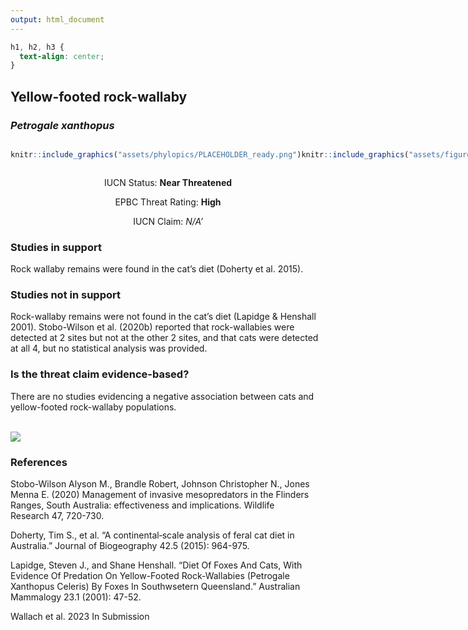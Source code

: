 ```yaml
---
output: html_document
---
```

```css
h1, h2, h3 {
  text-align: center;
}
```

## **Yellow-footed rock-wallaby**
### *Petrogale xanthopus*

:::: {style="display: flex;"}

::: {}
  ```r
  knitr::include_graphics("assets/phylopics/PLACEHOLDER_ready.png")
  ```
:::

::: {}

:::

::: {}
  ```r
  knitr::include_graphics("assets/figures/Map_Cat_Petrogale xanthopus.png")
  ```
:::

::::
<center>
IUCN Status: **Near Threatened**

EPBC Threat Rating: **High**

IUCN Claim: *N/A'*

</center>

### Studies in support

Rock wallaby remains were found in the cat’s diet (Doherty et al. 2015).

### Studies not in support

Rock-wallaby remains were not found in the cat’s diet (Lapidge & Henshall 2001). Stobo-Wilson et al. (2020b) reported that rock-wallabies were detected at 2 sites but not at the other 2 sites, and that cats were detected at all 4, but no statistical analysis was provided.

### Is the threat claim evidence-based?

There are no studies evidencing a negative association between cats and yellow-footed rock-wallaby populations.
<br>
<br>

![](assets/figures/Main_Evidence_Cat_Petrogale xanthopus.png)

### References

Stobo-Wilson Alyson M., Brandle Robert, Johnson Christopher N., Jones Menna E. (2020) Management of invasive mesopredators in the Flinders Ranges, South Australia: effectiveness and implications. Wildlife Research 47, 720-730.

Doherty, Tim S., et al. "A continental‐scale analysis of feral cat diet in Australia." Journal of Biogeography 42.5 (2015): 964-975.

Lapidge, Steven J., and Shane Henshall. "Diet Of Foxes And Cats, With Evidence Of Predation On Yellow-Footed Rock-Wallabies (Petrogale Xanthopus Celeris) By Foxes In Southwsetern Queensland." Australian Mammalogy 23.1 (2001): 47-52.

Wallach et al. 2023 In Submission

